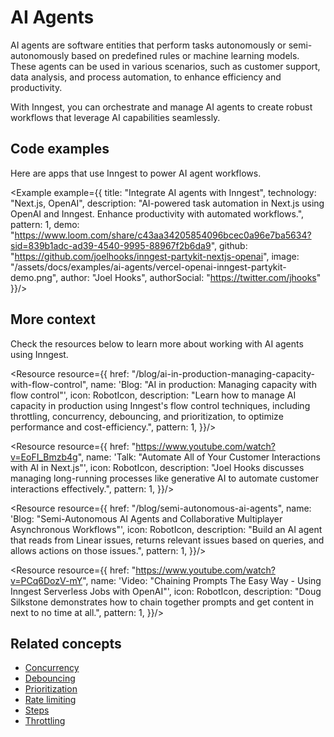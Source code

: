 


# AI Agents

AI agents are software entities that perform tasks autonomously or semi-autonomously based on predefined rules or machine learning models. These agents can be used in various scenarios, such as customer support, data analysis, and process automation, to enhance efficiency and productivity.

With Inngest, you can orchestrate and manage AI agents to create robust workflows that leverage AI capabilities seamlessly.

## Code examples
Here are apps that use Inngest to power AI agent workflows.

<Example example={{
title: "Integrate AI agents with Inngest",
technology: "Next.js, OpenAI",
description: "AI-powered task automation in Next.js using OpenAI and Inngest. Enhance productivity with automated workflows.",
pattern: 1,
demo: "https://www.loom.com/share/c43aa34205854096bcec0a96e7ba5634?sid=839b1adc-ad39-4540-9995-88967f2b6da9",
github: "https://github.com/joelhooks/inngest-partykit-nextjs-openai",
image: "/assets/docs/examples/ai-agents/vercel-openai-inngest-partykit-demo.png",
author: "Joel Hooks",
authorSocial: "https://twitter.com/jhooks"
}}/>

## More context
Check the resources below to learn more about working with AI agents using Inngest.

<ResourceGrid cols={2}>

<Resource resource={{
href: "/blog/ai-in-production-managing-capacity-with-flow-control",
name: 'Blog: "AI in production: Managing capacity with flow control"',
icon: RobotIcon,
description: "Learn how to manage AI capacity in production using Inngest's flow control techniques, including throttling, concurrency, debouncing, and prioritization, to optimize performance and cost-efficiency.",
pattern: 1,
}}/>

<Resource resource={{
href: "https://www.youtube.com/watch?v=EoFI_Bmzb4g",
name: 'Talk: "Automate All of Your Customer Interactions with AI in Next.js"',
icon: RobotIcon,
description: "Joel Hooks discusses managing long-running processes like generative AI to automate customer interactions effectively.",
pattern: 1,
}}/>

<Resource resource={{
href: "/blog/semi-autonomous-ai-agents",
name: 'Blog: "Semi-Autonomous AI Agents and Collaborative Multiplayer Asynchronous Workflows"',
icon: RobotIcon,
description: "Build an AI agent that reads from Linear issues, returns relevant issues based on queries, and allows actions on those issues.",
pattern: 1,
}}/>

<Resource resource={{
href: "https://www.youtube.com/watch?v=PCq6DozV-mY",
name: 'Video: "Chaining Prompts The Easy Way - Using Inngest Serverless Jobs with OpenAI"',
icon: RobotIcon,
description: "Doug Silkstone demonstrates how to chain together prompts and get content in next to no time at all.",
pattern: 1,
}}/>

</ResourceGrid>

## Related concepts

- [Concurrency](/docs/guides/concurrency)
- [Debouncing](/docs/guides/debounce)
- [Prioritization](/docs/guides/priority)
- [Rate limiting](/docs/guides/rate-limiting)
- [Steps](/docs/reference/functions/step-run)
- [Throttling](/docs/guides/throttling)